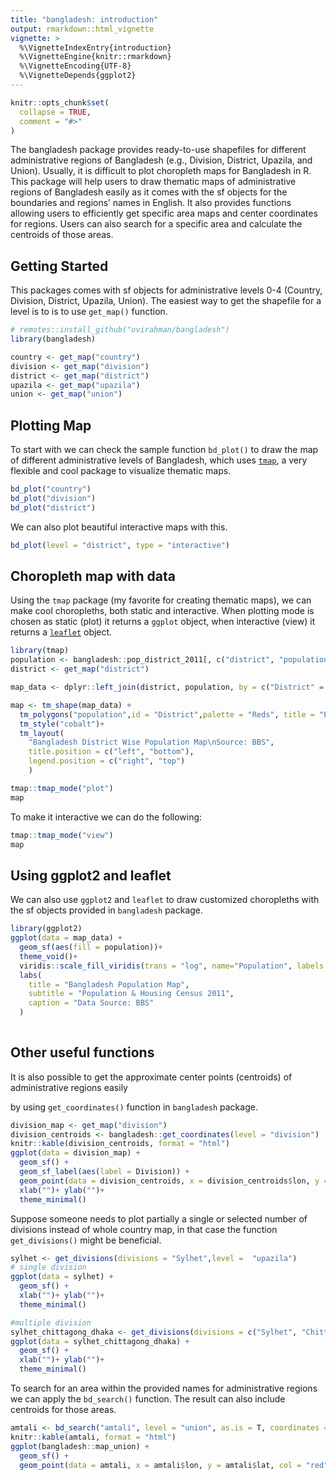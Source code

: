 ```yaml
---
title: "bangladesh: introduction"
output: rmarkdown::html_vignette
vignette: >
  %\VignetteIndexEntry{introduction}
  %\VignetteEngine{knitr::rmarkdown}
  %\VignetteEncoding{UTF-8}
  %\VignetteDepends{ggplot2}
---
```


```r
knitr::opts_chunk$set(
  collapse = TRUE,
  comment = "#>"
)
```
The bangladesh package provides ready-to-use shapefiles for different administrative 
regions of Bangladesh (e.g., Division, District, Upazila, and Union). 
Usually, it is difficult to plot choropleth maps for Bangladesh in R. 
This package will help users to draw thematic maps of administrative regions 
of Bangladesh easily as it comes with the sf objects for the boundaries and 
regions’ names in English. It also provides functions allowing users to efficiently
get specific area maps and center coordinates for regions. Users can also search for
a specific area and calculate the centroids of those areas.


## Getting Started

This packages comes with sf objects for administrative levels 0-4 (Country, 
Division, District, Upazila, Union). The easiest way to get the shapefile for
a level is to is to use `get_map()` function.

```r
# remotes::install_github("ovirahman/bangladesh")
library(bangladesh)

country <- get_map("country")
division <- get_map("division")
district <- get_map("district")
upazila <- get_map("upazila")
union <- get_map("union")
```

## Plotting Map

To start with we can check the sample function `bd_plot()` to draw the map of different 
administrative levels of Bangladesh, which uses [`tmap`](https://cran.r-project.org/package=tmap), a very flexible and cool package to visualize thematic maps.

```r
bd_plot("country")
bd_plot("division")
bd_plot("district")
```

We can also plot beautiful interactive maps with this.

```r
bd_plot(level = "district", type = "interactive")
```


## Choropleth map with data 

Using the `tmap` package (my favorite for creating thematic maps), we can 
make cool choropleths, both static and interactive. When plotting mode is chosen as static (plot) it 
returns a `ggplot` object, when interactive (view) it returns a [`leaflet`](https://cran.r-project.org/package=leaflet) object. 

```r
library(tmap)
population <- bangladesh::pop_district_2011[, c("district", "population")]
district <- get_map("district")

map_data <- dplyr::left_join(district, population, by = c("District" = "district"))

map <- tm_shape(map_data) + 
  tm_polygons("population",id = "District",palette = "Reds", title = "Population") +
  tm_style("cobalt")+
  tm_layout(
    "Bangladesh District Wise Population Map\nSource: BBS",
    title.position = c("left", "bottom"),
    legend.position = c("right", "top")
    )

tmap::tmap_mode("plot")
map
```

To make it interactive we can do the following:

```r
tmap::tmap_mode("view")
map
```


## Using ggplot2 and leaflet

We can also use `ggplot2` and `leaflet` to draw customized choropleths with the sf objects provided in
`bangladesh` package.


```r
library(ggplot2)
ggplot(data = map_data) +
  geom_sf(aes(fill = population))+
  theme_void()+
  viridis::scale_fill_viridis(trans = "log", name="Population", labels = scales::unit_format(unit = "M", scale = 1e-6)) +
  labs(
    title = "Bangladesh Population Map",
    subtitle = "Population & Housing Census 2011",
    caption = "Data Source: BBS"
  )
  
```

## Other useful functions

It is also possible to get the approximate center points (centroids) of administrative regions easily 

by using `get_coordinates()` function in `bangladesh` package.


```r
division_map <- get_map("division")
division_centroids <- bangladesh::get_coordinates(level = "division")
knitr::kable(division_centroids, format = "html")
ggplot(data = division_map) +
  geom_sf() +
  geom_sf_label(aes(label = Division)) +
  geom_point(data = division_centroids, x = division_centroids$lon, y = division_centroids$lat, col = "red", size = 3) +
  xlab("")+ ylab("")+
  theme_minimal()


```


Suppose someone needs to plot partially  a single or selected number of divisions 
instead of whole country map, in that case the function `get_divisions()` might be beneficial. 

```r

sylhet <- get_divisions(divisions = "Sylhet",level =  "upazila")
# single division
ggplot(data = sylhet) +
  geom_sf() +
  xlab("")+ ylab("")+
  theme_minimal()

#multiple division
sylhet_chittagong_dhaka <- get_divisions(divisions = c("Sylhet", "Chittagong", "Dhaka"),level =  "upazila")
ggplot(data = sylhet_chittagong_dhaka) +
  geom_sf() +
  xlab("")+ ylab("")+
  theme_minimal()


```

To search for an area within the provided names for administrative regions we can
apply the `bd_search()` function. The result can also include centroids for those areas.


```r
amtali <- bd_search("amtali", level = "union", as.is = T, coordinates = T)
knitr::kable(amtali, format = "html")
ggplot(bangladesh::map_union) +
  geom_sf() +
  geom_point(data = amtali, x = amtali$lon, y = amtali$lat, col = "red", size = 3) 


```





